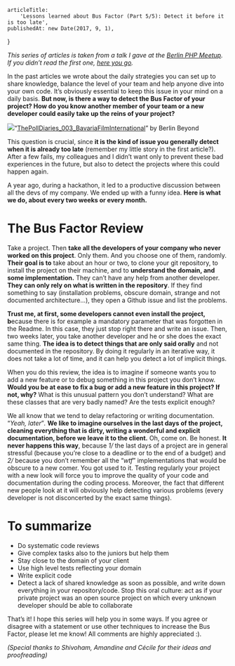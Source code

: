 
<Layout>

    articleTitle:
        'Lessons learned about Bus Factor (Part 5/5): Detect it before it is too late',
    publishedAt: new Date(2017, 9, 1),
}

<ArticleInfos meta={meta} />

_This series of articles is taken from a talk I gave at the_ [_Berlin PHP Meetup_](https://twitter.com/bephpug)_. If you didn’t read the first one,_ [_here you go_](https://medium.com/@einenlum/lessons-learned-about-bus-factor-1-5-introduction-994b3b0332d3)_._

In the past articles we wrote about the daily strategies you can set up to share knowledge, balance the level of your team and help anyone dive into your own code. It’s obviously essential to keep this issue in your mind on a daily basis. **But now, is there a way to detect the Bus Factor of your project? How do you know another member of your team or a new developer could easily take up the reins of your project?**

![](https://miro.medium.com/max/1400/1*mZjQTRbwenEbBPjiQsq1WQ.jpeg)“[ThePollDiaries_003_BavariaFilmInternational](https://www.flickr.com/photos/berlinbeyond2011/6193336443/in/photolist-arht9P-6bccio-deyFCp-goYfGz-a3vxHU-9PMyNq-9jvL7v-bqSFuF-cWe4RS-4zorW-jZfnqA-6b7gHM-9PMUqy-97EFj2-8QqYWP-85MRJV-8Zucvt-asv2K9-6eEXa5-85HZC7-7vUZKA-9gthGv-pKSGNX-2L49ss-a7hPTR-pnkMNn-a71YyV-mVS2hg-4LAmEu-jH3fq3-5ZZGTg-9PMyeQ-b9vkRP-qc1mPd-8CPEYK-C969c-8eKo2C-9PMPCw-4RBbZz-8tEGSS-aEfkPp-9Xm5NB-nCzkRf-7w8fih-9Gdu5A-9GajMX-nmitMv-9Gawov-nmivWv-9G9YdP)” by Berlin Beyond

This question is crucial, since **it is the kind of issue you generally detect when it is already too late** (remember my little story in the first article?). After a few fails, my colleagues and I didn’t want only to prevent these bad experiences in the future, but also to detect the projects where this could happen again.

A year ago, during a hackathon, it led to a productive discussion between all the devs of my company. We ended up with a funny idea. **Here is what we do, about every two weeks or every month.**

# The Bus Factor Review

Take a project. Then **take all the developers of your company who never worked on this project**. Only them. And you choose one of them, randomly.  
**Their goal is to** take about an hour or two, to clone your git repository, to install the project on their machine, and to **understand the domain, and some implementation.** They can’t have any help from another developer. **They can only rely on what is written in the repository**. If they find something to say (installation problems, obscure domain, strange and not documented architecture…), they open a Github issue and list the problems.

**Trust me, at first, some developers cannot even install the project, b**ecause there is for example a mandatory parameter that was forgotten in the Readme. In this case, they just stop right there and write an issue. Then, two weeks later, you take another developer and he or she does the exact same thing. **The idea is to detect things that are only said orally** and not documented in the repository. By doing it regularly in an iterative way, it does not take a lot of time, and it can help you detect a lot of implicit things.

When you do this review, the idea is to imagine if someone wants you to add a new feature or to debug something in this project you don’t know. **Would you be at ease to fix a bug or add a new feature in this project? If not, why?** What is this unusual pattern you don’t understand? What are these classes that are very badly named? Are the tests explicit enough?

We all know that we tend to delay refactoring or writing documentation. “_Yeah, later_”_._ **We like to imagine ourselves in the last days of the project, cleaning everything that is dirty, writing a wonderful and explicit documentation, before we leave it to the client.** Oh, come on. Be honest. **It never happens this way**, because _1/_ the last days of a project are in general stressful (because you’re close to a deadline or to the end of a budget) and _2/_ because you don’t remember all the “_wtf_” implementations that would be obscure to a new comer. You got used to it. Testing regularly your project with a new look will force you to improve the quality of your code and documentation during the coding process. Moreover, the fact that different new people look at it will obviously help detecting various problems (every developer is not disconcerted by the exact same things).

# To summarize

-   Do systematic code reviews
-   Give complex tasks also to the juniors but help them
-   Stay close to the domain of your client
-   Use high level tests reflecting your domain
-   Write explicit code
-   Detect a lack of shared knowledge as soon as possible, and write down everything in your repository/code. Stop this oral culture: act as if your private project was an open source project on which every unknown developer should be able to collaborate

That’s it! I hope this series will help you in some ways. If you agree or disagree with a statement or use other techniques to increase the Bus Factor, please let me know! All comments are highly appreciated :).

_(Special thanks to Shivoham, Amandine and Cécile for their ideas and proofreading)_

</Layout>
